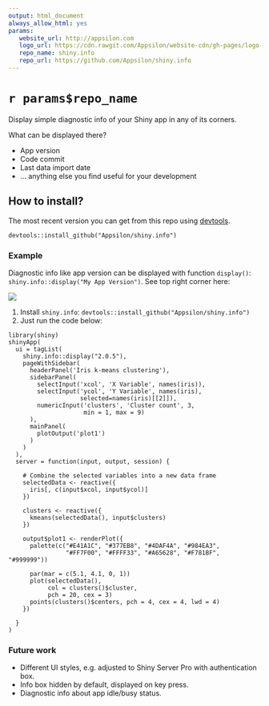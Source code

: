 ```yaml
---
output: html_document
always_allow_html: yes
params:
   website_url: http://appsilon.com
   logo_url: https://cdn.rawgit.com/Appsilon/website-cdn/gh-pages/logo-white.png
   repo_name: shiny.info
   repo_url: https://github.com/Appsilon/shiny.info
---
```


<link href="http://fonts.googleapis.com/css?family=Maven+Pro:400,700|Inconsolata" rel="stylesheet" type="text/css">
<link href='docs/style.css' rel='stylesheet' type='text/css'>

`r params$repo_name`
===========

<div class="subheader">
Display simple diagnostic info of your Shiny app in any of its corners.
</div>

<div class="section level2">

What can be displayed there?

* App version
* Code commit
* Last data import date
* ... anything else you find useful for your development

How to install?
---------------

The most recent version you can get from this repo using [devtools](https://github.com/hadley/devtools).

```
devtools::install_github("Appsilon/shiny.info")
```

### Example

Diagnostic info like app version can be displayed with function `display()`: `shiny.info::display("My App Version")`. See top right corner here:

![](inst/assets/README_files/example.png)

1. Install `shiny.info`: `devtools::install_github("Appsilon/shiny.info")`
2. Just run the code below:

```
library(shiny)
shinyApp(
  ui = tagList(
    shiny.info::display("2.0.5"),
    pageWithSidebar(
      headerPanel('Iris k-means clustering'),
      sidebarPanel(
        selectInput('xcol', 'X Variable', names(iris)),
        selectInput('ycol', 'Y Variable', names(iris),
                    selected=names(iris)[[2]]),
        numericInput('clusters', 'Cluster count', 3,
                     min = 1, max = 9)
      ),
      mainPanel(
        plotOutput('plot1')
      )
    )
  ),
  server = function(input, output, session) {

    # Combine the selected variables into a new data frame
    selectedData <- reactive({
      iris[, c(input$xcol, input$ycol)]
    })

    clusters <- reactive({
      kmeans(selectedData(), input$clusters)
    })

    output$plot1 <- renderPlot({
      palette(c("#E41A1C", "#377EB8", "#4DAF4A", "#984EA3",
                "#FF7F00", "#FFFF33", "#A65628", "#F781BF", "#999999"))

      par(mar = c(5.1, 4.1, 0, 1))
      plot(selectedData(),
           col = clusters()$cluster,
           pch = 20, cex = 3)
      points(clusters()$centers, pch = 4, cex = 4, lwd = 4)
    })

  }
)
```

### Future work

* Different UI styles, e.g. adjusted to Shiny Server Pro with authentication box.
* Info box hidden by default, displayed on key press.
* Diagnostic info about app idle/busy status.

</div>
